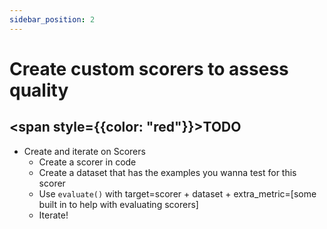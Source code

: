 ```yaml
---
sidebar_position: 2
---
```


# Create custom scorers to assess quality

## <span style={{color: "red"}}>TODO</span>


* Create and iterate on Scorers
    - Create a scorer in code
    - Create a dataset that has the examples you wanna test for this scorer
    - Use `evaluate()` with target=scorer + dataset + extra_metric=[some built in to help with evaluating scorers]
    - Iterate!

